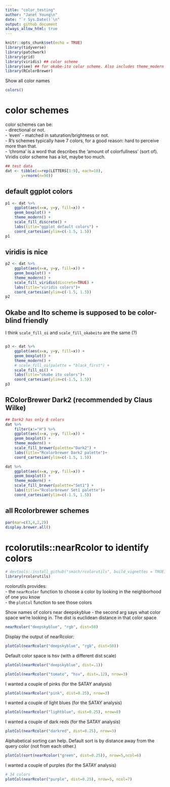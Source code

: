```yaml
---
title: "color_testing"
author: "Janet Young\n"
date: "`r Sys.Date()`\n"
output: github_document
always_allow_html: true
---
```



```r
knitr::opts_chunk$set(echo = TRUE)
library(tidyverse)
library(patchwork)
library(grid)
library(viridis) ## color scheme
library(see) ## for okabe-ito color scheme. Also includes theme_modern
library(RColorBrewer)
```

Show all color names

```r
colors()
```

# color schemes

color schemes can be:    
- directional or not.   
- 'even' - matched in saturation/brightness or not.   
- R's schemes typically have 7 colors, for a good reason: hard to perceive more than that.   
- 'chroma' is a word that describes the 'amount of colorfullness' (sort of). Viridis color scheme has a lot, maybe too much.   

```r
## test data
dat <- tibble(x=rep(LETTERS[1:9], each=10),
       y=rnorm(n=90)) 
```

## default ggplot colors
```r
p1 <- dat %>% 
    ggplot(aes(x=x, y=y, fill=x)) + 
    geom_boxplot() +
    theme_modern() +
    scale_fill_discrete() +
    labs(title="ggplot default colors") +
    coord_cartesian(ylim=c(-1.5, 1.5))
p1
```

## viridis is nice


```r
p2 <- dat %>% 
    ggplot(aes(x=x, y=y, fill=x)) + 
    geom_boxplot() +
    theme_modern() +
    scale_fill_viridis(discrete=TRUE) +
    labs(title="viridis colors")+
    coord_cartesian(ylim=c(-1.5, 1.5))
p2
```

## Okabe and Ito scheme is supposed to be color-blind friendly

I think `scale_fill_oi` and `scale_fill_okabeito` are the same (?)

```r
```




```r
p3 <- dat %>% 
    ggplot(aes(x=x, y=y, fill=x)) + 
    geom_boxplot() +
    theme_modern() +
    # scale_fill_oi(palette = "black_first") +
    scale_fill_oi() +
    labs(title="okabe ito colors")+
    coord_cartesian(ylim=c(-1.5, 1.5))
p3
```


## RColorBrewer Dark2 (recommended by Claus Wilke)

```r
## Dark2 has only 8 colors
dat %>% 
    filter(x!="H") %>% 
    ggplot(aes(x=x, y=y, fill=x)) + 
    geom_boxplot() +
    theme_modern() +
    scale_fill_brewer(palette="Dark2") +
    labs(title="Rcolorbrewer Dark2 palette")+
    coord_cartesian(ylim=c(-1.5, 1.5))
```


```r
dat %>% 
    ggplot(aes(x=x, y=y, fill=x)) + 
    geom_boxplot() +
    theme_modern() +
    scale_fill_brewer(palette="Set1") +
    labs(title="Rcolorbrewer Set1 palette")+
    coord_cartesian(ylim=c(-1.5, 1.5))
```

## all Rcolorbrewer schemes

```r
par(mar=c(3,4,2,2))
display.brewer.all()
```



# rcolorutils::nearRcolor to identify colors

```r
# devtools::install_github("smach/rcolorutils", build_vignettes = TRUE)
library(rcolorutils)
```

rcolorutils provides:     
- the `nearRcolor` function to choose a color by looking in the neighborhood of one you know    
- the `plotCol` function to see those colors    


Show names of colors near deepskyblue - the second arg says what color space we're looking in. The dist is euclidean distance in that color space

```r
nearRcolor("deepskyblue", "rgb", dist=50)
```

Display the output of nearRcolor:

```r
plotCol(nearRcolor("deepskyblue", "rgb", dist=50))
```

Default color space is hsv (with a different dist scale)
```r
plotCol(nearRcolor("deepskyblue", dist=.1))
```

```r
plotCol(nearRcolor("tomato", "hsv", dist=.12), nrow=3)
```

I wanted a couple of pinks (for the SATAY analysis)

```r
plotCol(nearRcolor("pink", dist=0.25), nrow=3)
```

I wanted a couple of light blues (for the SATAY analysis)

```r
plotCol(nearRcolor("lightblue", dist=0.25), nrow=8)
```

I wanted a couple of dark reds (for the SATAY analysis)

```r
plotCol(nearRcolor("darkred", dist=0.25), nrow=3)
```


Alphabetical sorting can help. Default sort is by distance away from the query color (not from each other.)

```r
plotCol(sort(nearRcolor("green", dist=0.25)), nrow=5,ncol=6)
```



I wanted a couple of purples (for the SATAY analysis)

```r
# 34 colors
plotCol(nearRcolor("purple", dist=0.25), nrow=5, ncol=7)
```

